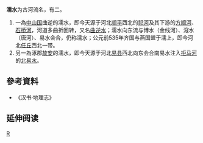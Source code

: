 {{article issues
|
{{Expand|time=2011-03-12T23:58:58+00:00}}
{{Expert|time=2011-03-12T23:58:58+00:00}}
{{Primarysources|time=2011-03-12T23:58:58+00:00}}
}}
'''濡水'''为古河流名，有二。
#一為[[中山国|中山国]]曲逆的濡水，即今天源于河北[[顺平|顺平]]西北的[[祁河|祁河]]及其下游的[[方顺河|方顺河]]、[[石桥河|石桥河]]，河道多曲折回转，又名[[曲逆水|曲逆水]]；濡水向东流与博水（金线河）、滱水（唐河）、易水会合，仍称濡水；公元前535年齐国与燕国盟于濡上，即今河北[[任丘|任丘]]西北一带。
#另一為涿郡[[故安|故安]]的濡水，即今天源于河北[[易县|易县]]西北向东会合南易水注入[[拒马河|拒马河]]的[[北易水|北易水]]。

==參考資料==
*《汉书·地理志》

== 延伸阅读 ==
{{Wikisource further reading}}
[[Category:河北河流|R]]